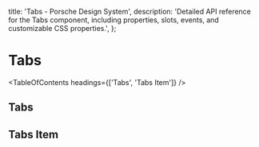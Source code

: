 
  title: 'Tabs - Porsche Design System',
  description:
    'Detailed API reference for the Tabs component, including properties, slots, events, and customizable CSS properties.',
};

# Tabs <ComponentStatus tagName="p-tabs"></ComponentStatus>

<TableOfContents headings={['Tabs', 'Tabs Item']} />

## Tabs

<ComponentApi tagName="p-tabs" showTableOfContents={false} />

## Tabs Item

<ComponentApi tagName="p-tabs-item" showTableOfContents={false} />

